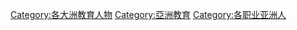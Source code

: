 [[Category:各大洲教育人物|Category:各大洲教育人物]]
[[Category:亞洲教育|Category:亞洲教育]]
[[Category:各职业亚洲人|Category:各职业亚洲人]]